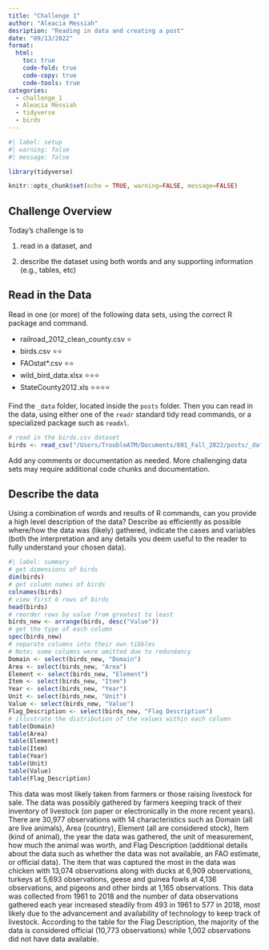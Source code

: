 ```yaml
---
title: "Challenge 1"
author: "Aleacia Messiah"
desription: "Reading in data and creating a post"
date: "09/13/2022"
format:
  html:
    toc: true
    code-fold: true
    code-copy: true
    code-tools: true
categories:
  - challenge_1
  - Aleacia Messiah
  - tidyverse
  - birds
---
```


```r
#| label: setup
#| warning: false
#| message: false

library(tidyverse)

knitr::opts_chunk$set(echo = TRUE, warning=FALSE, message=FALSE)
```

## Challenge Overview

Today's challenge is to

1)  read in a dataset, and

2)  describe the dataset using both words and any supporting information (e.g., tables, etc)

## Read in the Data

Read in one (or more) of the following data sets, using the correct R package and command.

-   railroad_2012_clean_county.csv ⭐
-   birds.csv ⭐⭐
-   FAOstat\*.csv ⭐⭐
-   wild_bird_data.xlsx ⭐⭐⭐
-   StateCounty2012.xls ⭐⭐⭐⭐

Find the `_data` folder, located inside the `posts` folder. Then you can read in the data, using either one of the `readr` standard tidy read commands, or a specialized package such as `readxl`.

```r
# read in the birds.csv dataset
birds <- read_csv("/Users/TroubleATM/Documents/601_Fall_2022/posts/_data/birds.csv")
```

Add any comments or documentation as needed. More challenging data sets may require additional code chunks and documentation.

## Describe the data

Using a combination of words and results of R commands, can you provide a high level description of the data? Describe as efficiently as possible where/how the data was (likely) gathered, indicate the cases and variables (both the interpretation and any details you deem useful to the reader to fully understand your chosen data).

```r
#| label: summary
# get dimensions of birds
dim(birds)
# get column names of birds
colnames(birds)
# view first 6 rows of birds
head(birds)
# reorder rows by value from greatest to least
birds_new <- arrange(birds, desc("Value"))
# get the type of each column
spec(birds_new)
# separate columns into their own tibbles
# Note: some columns were omitted due to redundancy
Domain <- select(birds_new, "Domain")
Area <- select(birds_new, "Area")
Element <- select(birds_new, "Element")
Item <- select(birds_new, "Item")
Year <- select(birds_new, "Year")
Unit <- select(birds_new, "Unit")
Value <- select(birds_new, "Value")
Flag_Description <- select(birds_new, "Flag Description")
# illustrate the distribution of the values within each column
table(Domain)
table(Area)
table(Element)
table(Item)
table(Year)
table(Unit)
table(Value)
table(Flag_Description)
```

This data was most likely taken from farmers or those raising livestock for sale. The data was possibly gathered by farmers keeping track of their inventory of livestock (on paper or electronically in the more recent years). There are 30,977 observations with 14 characteristics such as Domain (all are live animals), Area (country), Element (all are considered stock), Item (kind of animal), the year the data was gathered, the unit of measurement, how much the animal was worth, and Flag Description (additional details about the data such as whether the data was not available, an FAO estimate, or official data). The item that was captured the most in the data was chicken with 13,074 observations along with ducks at 6,909 observations, turkeys at 5,693 observations, geese and guinea fowls at 4,136 observations, and pigeons and other birds at 1,165 observations. This data was collected from 1961 to 2018 and the number of data observations gathered each year increased steadily from 493 in 1961 to 577 in 2018, most likely due to the advancement and availability of technology to keep track of livestock. According to the table for the Flag Description, the majority of the data is considered official (10,773 observations) while 1,002 observations did not have data available. 
